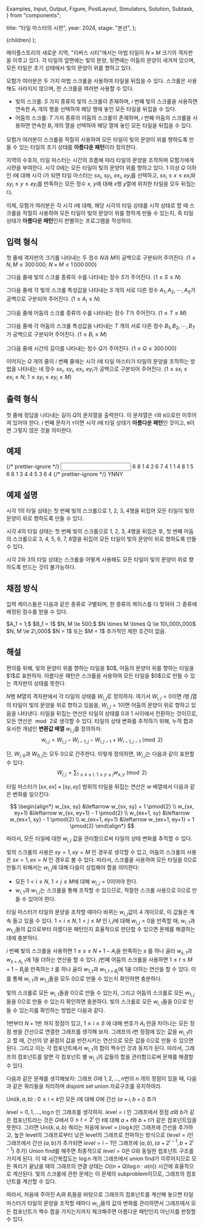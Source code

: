   Examples,
  Input,
  Output,
  Figure,
  PostLayout,
  Simulators,
  Solution,
  Subtask,
} from "components";

  title: "타일 마스터의 시련",
  year: 2024,
  stage: "본선",
};

  <PostLayout meta={meta}>{children}</PostLayout>
);

<div style={{ display: "flex" }}>
  <Figure
    src="/2024/final-9-1.82d8636ba46cce8a.png"
    width={800}
  />
</div>

메이플스토리의 새로운 지역, "리버스 시티"에서는 마법 타일이 $N \times M$ 크기의 격자판을 이루고 있다.
각 타일의 앞면에는 빛의 문양, 뒷면에는 어둠의 문양이 새겨져 있으며, 모든 타일은 초기 상태에서 빛의 문양이 위를 향하고 있다.

모험가 여러분은 두 가지 마법 스크롤을 사용하여 타일을 뒤집을 수 있다. 스크롤은 사용해도 사라지지 않으며, 한 스크롤을 여러번 사용할 수 있다.
- 빛의 스크롤: $S$ 가지 종류의 빛의 스크롤이 존재하며, $i$ 번째 빛의 스크롤을 사용하면 연속한 $A_i$ 개의 행을 선택하여 해당 행에 놓인 모든 타일을 뒤집을 수 있다.
- 어둠의 스크롤: $T$ 가지 종류의 어둠의 스크롤이 존재하며, $i$ 번째 어둠의 스크롤을 사용하면 연속한 $B_i$ 개의 열을 선택하여 해당 열에 놓인 모든 타일을 뒤집을 수 있다.

모험가 여러분이 스크롤을 적절히 사용하여 모든 타일이 빛의 문양이 위를 향하도록 만들 수 있는 타일의 초기 상태를 **아름다운 패턴**이라 정의한다.

지역의 수호자, 타일 마스터는 시간의 흐름에 따라 타일의 문양을 조작하며 모험가에게 시련을 부여한다.
시각 $0$에는 모든 타일이 빛의 문양이 위를 향하고 있다.
$1$ 이상 $Q$ 이하인 $i$에 대해 시각 $i$가 되면 타일 마스터는 $sx_i$, $sy_i$, $ex_i$, $ey_i$를 선택하고,
$sx_i \le x \le ex_i$와 $sy_i \le y \le ey_i$를 만족하는 모든 정수 $x$, $y$에 대해 $x$행 $y$열에 위치한 타일을 모두 뒤집는다.

이제, 모험가 여러분은 각 시각 $i$에 대해,
해당 시각의 타일 상태를 시작 상태로 할 때
스크롤을 적절히 사용하여 모든 타일이 빛의 문양이 위를 향하게 만들 수 있는지,
즉 타일 상태가 **아름다운 패턴**인지 판별하는 프로그램을 작성하라.

## 입력 형식

첫 줄에 격자판의 크기를 나타내는 두 정수 $N$과 $M$이
공백으로 구분되어 주어진다.
($1 \le N, M \le 300\,000;$ $N \times M \le 1\,000\,000$)

그다음 줄에 빛의 스크롤 종류의 수를 나타내는 정수 $S$가 주어진다. ($1 \le S \le N$)

그다음 줄에 각 빛의 스크롤 특성값을 나타내는 $S$ 개의 서로 다른 정수 $A_1, A_2, \cdots, A_S$가 공백으로 구분되어 주어진다.
($1 \le A_i \le N$)

그다음 줄에 어둠의 스크롤 종류의 수를 나타내는 정수 $T$가 주어진다. ($1 \le T \le M$)

그다음 줄에 각 어둠의 스크롤 특성값을 나타내는 $T$ 개의 서로 다른 정수 $B_1, B_2, \cdots, B_T$가 공백으로 구분되어 주어진다.
($1 \le B_i \le M$)

그다음 줄에 시간의 길이를 나타내는 정수 $Q$가 주어진다.
($1 \le Q \le 300\,000$)

이어지는 $Q$ 개의 줄의 $i$ 번째 줄에는
시각 $i$에 타일 마스터가 타일의 문양을 조작하는 방법을 나타내는 네 정수 $sx_i$, $sy_i$, $ex_i$, $ey_i$가 공백으로 구분되어 주어진다.
($1 \le sx_i \le ex_i \le N;$ $1 \le sy_i \le ey_i \le M$)

## 출력 형식

첫 줄에 정답을 나타내는 길이 $Q$의 문자열을 출력한다.
이 문자열은 `Y`와 `N`으로만 이루어져 있어야 한다.
$i$ 번째 문자가 `Y`이면 시각 $i$에 타일 상태가 **아름다운 패턴**인 것이고, `N`이면 그렇지 않은 것을 의미한다.

## 예제

<Examples>
  {/* prettier-ignore */}
  <Input>
6 8
1
4
2
6 7
4
1 1 4 8
1 5 6 8
1 3 4 4
5 3 6 4
  </Input>
  {/* prettier-ignore */}
  <Output>
YNNY
  </Output>
</Examples>

## 예제 설명

시각 $1$의 타일 상태는 첫 번째 빛의 스크롤으로 $1$, $2$, $3$, $4$행을 뒤집어 모든 타일이 빛의 문양이 위로 향하도록 만들 수 있다.

시각 $4$의 타일 상태는 첫 번째 빛의 스크롤으로 $1$, $2$, $3$, $4$행을 뒤집은 후, 첫 번째 어둠의 스크롤으로 $3$, $4$, $5$, $6$, $7$, $8$열을 뒤집어 모든 타일이 빛의 문양이 위로 향하도록 만들 수 있다.

시각 $2$와 $3$의 타일 상태는 스크롤을 어떻게 사용해도 모든 타일이 빛의 문양이 위로 향하도록 만드는 것이 불가능하다.

## 채점 방식

입력 케이스들은 다음과 같은 종류로 구별되며, 한 종류의 케이스를 다 맞혀야 그 종류에 배정된 점수를 받을 수 있다.

<Subtask index={1} score={14}>
  $A_1 = 1;$ $B_1 = 1$
</Subtask>
<Subtask index={2} score={8}>
  $N, M \le 500;$ $N \times M \times Q \le 10\,000\,000$
</Subtask>
<Subtask index={3} score={38}>
  $N, M \le 2\,000$
</Subtask>
<Subtask index={4} score={15}>
  $N = 1$ 또는 $M = 1$
</Subtask>
<Subtask index={5} score={25}>
  추가적인 제한 조건이 없음.
</Subtask>

## 해설

<Solution>
편의를 위해, 빛의 문양이 위를 향하는 타일을 $0$, 어둠의 문양이 위를 향하는 타일을 $1$로 표현하자. 아름다운 패턴은 스크롤을 사용하여 모든 타일을 $0$으로 만들 수 있는 격자판의 상태를 뜻한다.

$N$행 $M$열의 격자판에서 각 타일의 상태를 $W_{i,j}$로 정의하자. 여기서 $W_{i,j} = 0$이면 $i$행 $j$열의 타일이 빛의 문양을 위로 향하고 있음을, $W_{i,j} = 1$이면 어둠의 문양이 위로 향하고 있음을 나타낸다. 타일을 뒤집는 연산은 타일의 상태를 $0$과 $1$ 사이에서 전환하는 것이므로, 모든 연산은 $\bmod\,2$로 생각할 수 있다. 타일의 상태 변화를 추적하기 위해, 누적 합과 유사한 개념인 **변환값 배열** $w_{i,j}$를 정의하자:
$$w_{i,j} = W_{i,j} - W_{i-1,j} - W_{i,j-1} + W_{i-1,j-1} \pmod{2}$$

단, $W_{i,0}$과 $W_{0,j}$는 모두 $0$으로 간주한다. 이렇게 정의하면,
$W_{i,j}$는 다음과 같이 표현할 수 있다:
$$W_{i,j} = \sum_{1 \le x \le i,\ 1 \le y \le j} w_{x,y} \pmod{2}$$

타일 마스터가 $[sx, ex] \times [sy, ey]$ 범위의 타일을 뒤집는 연산은 $w$ 배열에서 다음과 같은 변화를 일으킨다:

$$
\begin{align*}
w_{sx, sy} &\leftarrow w_{sx, sy} + 1 \pmod{2} \\
w_{sx, ey+1} &\leftarrow w_{sx, ey+1} - 1 \pmod{2} \\
w_{ex+1, sy} &\leftarrow w_{ex+1, sy} - 1 \pmod{2} \\
w_{ex+1, ey+1} &\leftarrow w_{ex+1, ey+1} + 1 \pmod{2}
\end{align*}
$$

따라서, 모든 타일에 대한 $w_{i,j}$ 값을 관리함으로써 타일의 상태 변화를 추적할 수 있다.

빛의 스크롤의 사용은  $sy = 1, ey = M$ 인 경우로 생각할 수 있고, 어둠의 스크롤의 사용은 $sx = 1, ex = N$ 인 경우로 볼 수 있다. 따라서, 스크롤을 사용하여 모든 타일을 $0$으로 만들기 위해서는 $w_{i,j}$에 대해 다음이 성립해야 함을 의미한다:
- 모든 $1 < i \le N$, $1 < j \le M$에 대해 $w_{i,j} = 0$이어야 한다.
- $w_{i,1}$과 $w_{1,j}$는 스크롤을 통해 조작할 수 있으므로, 적절한 스크롤 사용으로 $0$으로 만들 수 있어야 한다.

타일 마스터가 타일의 문양을 조작할 때마다 바뀌는 $w_{i,j}$값이 $4$ 개이므로, 이 값들은 계속 들고 있을 수 있다.  $1 < i \le N, 1 < j \le M$ 인 $i,j$에 대해 $w_{i,j} = 0$을 만족할 때, $w_{i,1}$과 $w_{1,j}$들의 값으로부터 아름다운 패턴인지 효율적으로 판단할 수 있으면 문제를 해결하는 데에 충분하다.

$i$ 번째 빛의 스크롤을 사용하면 $1 \le s \le N+1-A_i$을 만족하는 $s$ 를 하나 골라 $w_{s,1}$과 $w_{s+A_i,1}$에 1을 더하는 연산을 할 수 있다. $j$번째 어둠의 스크롤을 사용하면 $1 \le t \le M+1-B_j$을 만족하는 $t$ 를 하나 골라 $w_{1,t}$과 $w_{1,t+B_j}$에 1을 더하는 연산을 할 수 있다.  이를 통해 $w_{i,1}$과 $w_{1,j}$들을 모두 $0$으로 만들 수 있는지 확인하면 충분하다.

빛의 스크롤로 모든 $w_{i,1}$들을 $0$으로 만들 수 있는지, 그리고 어둠의 스크롤로 모든 $w_{1,j}$들을 $0$으로 만들 수 있는지 확인하면 충분하다. 빛의 스크롤로 모든 $w_{i,1}$들을 $0$으로 만들 수 있는지를 확인하는 방법은 다음과 같다.

$1$번부터 $N+1$번 까지 정점이 있고, $1 \le i \le S$ 에 대해 번호가 $A_i$ 만큼 차이나는 모든 정점 쌍을 간선으로 연결한 그래프를 생각해 보자. 그래프의 $i$번 정점에 있는 값을 $w_{i,1}$라고 할 때, 간선의 양 끝점의 값을 반전시키는 연산으로 모든 값을 $0$으로 만들 수 있으면 된다. 그리고 이는 각 컴포넌트에서 $w_{i,1}$의 합이 짝수인 것과 동치가 된다. 따라서, 그래프의 컴포넌트를 알면 각 컴포넌트 별 $w_{i,1}$의 값들의 합을 관리함으로써 문제를 해결할 수 있다.

다음과 같은 문제를 생각해보자:
그래프 $G$에 $1, 2, \ldots, n$번의 $n$ 개의 정점이 있을 때, 다음과 같은 쿼리들을 처리하며 disjoint set union 자료구조를 유지하여라.

$\text{Uni}(k, a, b)$ : $0 \le i < k$인 모든 $i$에 대해 $G$에 간선 $(a+i, b+i)$ 추가

$level = 0, 1, \ldots , \log n$ 인 그래프를 생각하자. $level = i$ 인 그래프에서 정점 $a$와 $b$가 같은 컴포넌트라는 것은 $G$에서 $0 \le t < 2^i$ 인 $t$에 대해 $a+t$와 $b+t$가 같은 컴포넌트임을 뜻한다. 그러면 $\text{Uni}(k,a,b)$ 쿼리는 처음에 $level = \lfloor \log k \rfloor$인 그래프에 간선을 추가하고, 높은 level의 그래프로부터 낮은 level의 그래프로 전파하는 방식으로 ($level = i$인 그래프에서 간선 $(a,b)$가 추가되면 $level = i-1$인 그래프에 $(a,b), (a + 2^{i-1}, b+2^{i-1})$ 추가) Union find를 해주면 최종적으로 $level = 0$은 $G$와 동일한 컴포넌트 구조를 가지게 된다. 이 때 시간복잡도는 $\log n$ 개의 그래프에서 union find가 이루어지므로 모든 쿼리가 끝났을 때의 그래프의 연결 상태는 $O((n+Q) \log n \cdot \alpha(n))$ 시간에 효율적으로 계산된다. 빛의 스크롤에 관한 문제는 이 문제의 subproblem이므로, 그래프의 컴포넌트를 계산할 수 있다.

따라서, 처음에 주어진 $A_i$와 $B_i$들을 바탕으로 그래프의 컴포넌트를 계산해 놓으면 타일 마스터가 타일의 문양을 조작할 때마다 $w_{i,j}$들의 값의 변화를 관리하면서 그래프에서 모든 컴포넌트가 짝수 합을 가지는지까지 체크해주면 아름다운 패턴인지 아닌지를 판정할 수 있다.
</Solution>
